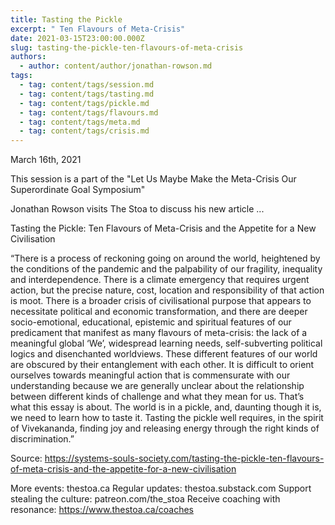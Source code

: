 ```yaml
---
title: Tasting the Pickle
excerpt: " Ten Flavours of Meta-Crisis"
date: 2021-03-15T23:00:00.000Z
slug: tasting-the-pickle-ten-flavours-of-meta-crisis
authors:
  - author: content/author/jonathan-rowson.md
tags:
  - tag: content/tags/session.md
  - tag: content/tags/tasting.md
  - tag: content/tags/pickle.md
  - tag: content/tags/flavours.md
  - tag: content/tags/meta.md
  - tag: content/tags/crisis.md
---
```


March 16th, 2021

This session is a part of the "Let Us Maybe Make the Meta-Crisis Our Superordinate Goal Symposium"

Jonathan Rowson visits The Stoa to discuss his new article ...

Tasting the Pickle: Ten Flavours of Meta-Crisis and the Appetite for a New Civilisation

“There is a process of reckoning going on around the world, heightened by the conditions of the pandemic and the palpability of our fragility, inequality and interdependence. There is a climate emergency that requires urgent action, but the precise nature, cost, location and responsibility of that action is moot. There is a broader crisis of civilisational purpose that appears to necessitate political and economic transformation, and there are deeper socio-emotional, educational, epistemic and spiritual features of our predicament that manifest as many flavours of meta-crisis: the lack of a meaningful global ‘We’, widespread learning needs, self-subverting political logics and disenchanted worldviews. These different features of our world are obscured by their entanglement with each other. It is difficult to orient ourselves towards meaningful action that is commensurate with our understanding because we are generally unclear about the relationship between different kinds of challenge and what they mean for us. That’s what this essay is about. The world is in a pickle, and, daunting though it is, we need to learn how to taste it. Tasting the pickle well requires, in the spirit of Vivekananda, finding joy and releasing energy through the right kinds of discrimination.”

Source: https://systems-souls-society.com/tasting-the-pickle-ten-flavours-of-meta-crisis-and-the-appetite-for-a-new-civilisation

More events: thestoa.ca
Regular updates: thestoa.substack.com
Support stealing the culture: patreon.com/the_stoa
Receive coaching with resonance: https://www.thestoa.ca/coaches
